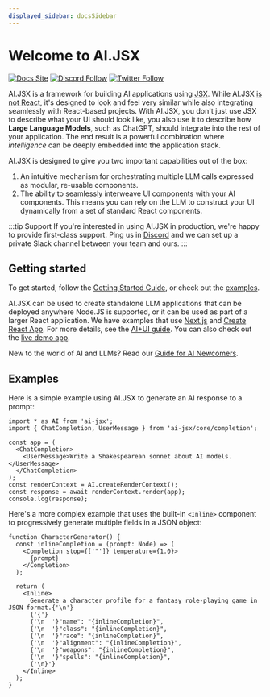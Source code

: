 ```yaml
---
displayed_sidebar: docsSidebar
---
```


# Welcome to AI.JSX

[![Docs Site](https://img.shields.io/badge/Docs%20Site-docs.ai--jsx.com-orange)](https://docs.ai-jsx.com)
[![Discord Follow](https://dcbadge.vercel.app/api/server/MsKAeKF8kU?style=flat)](https://discord.gg/MsKAeKF8kU)
[![Twitter Follow](https://img.shields.io/twitter/follow/fixieai?style=social)](https://twitter.com/fixieai)

AI.JSX is a framework for building AI applications using
[JSX](https://react.dev/learn/writing-markup-with-jsx). While AI.JSX [is not React](https://docs.ai-jsx.com/is-it-react), it's designed to look and feel very similar while also integrating seamlessly with React-based projects. With AI.JSX,
you don't just use JSX to describe what your UI should look like,
you also use it to describe how **Large Language Models**, such as
ChatGPT, should integrate into the rest of your application. The
end result is a powerful combination where _intelligence_ can be
deeply embedded into the application stack.

AI.JSX is designed to give you two important capabilities out of the box:

1. An intuitive mechanism for orchestrating multiple LLM calls
   expressed as modular, re-usable components.
1. The ability to seamlessly interweave UI components with your AI components. This
   means you can rely on the LLM to construct your UI dynamically from
   a set of standard React components.

:::tip Support
If you're interested in using AI.JSX in production, we're happy to provide first-class support. Ping us in [Discord](https://discord.gg/MsKAeKF8kU) and we can set up a private Slack channel between your team and ours.
:::

## Getting started

To get started, follow the [Getting Started Guide](./getting-started), or check out the
[examples](https://github.com/fixie-ai/ai-jsx/tree/main/packages/examples).

AI.JSX can be used to create standalone LLM applications that can
be deployed anywhere Node.JS is supported, or it can be used as
part of a larger React application. We have examples that use
[Next.js](https://github.com/fixie-ai/ai-jsx/tree/main/packages/nextjs-demo)
and [Create React
App](https://github.com/fixie-ai/ai-jsx/tree/main/packages/create-react-app-demo).
For more details, see the [AI+UI guide](./guides/ai-ui).
You can also check out the [live demo app](https://ai-jsx-nextjs-demo.vercel.app/basic-completion).

New to the world of AI and LLMs? Read our [Guide for AI
Newcomers](https://docs.ai-jsx.com/guides/brand-new).

## Examples

Here is a simple example using AI.JSX to generate an AI response to a prompt:

```tsx
import * as AI from 'ai-jsx';
import { ChatCompletion, UserMessage } from 'ai-jsx/core/completion';

const app = (
  <ChatCompletion>
    <UserMessage>Write a Shakespearean sonnet about AI models.</UserMessage>
  </ChatCompletion>
);
const renderContext = AI.createRenderContext();
const response = await renderContext.render(app);
console.log(response);
```

Here's a more complex example that uses the built-in `<Inline>` component to progressively
generate multiple fields in a JSON object:

```tsx
function CharacterGenerator() {
  const inlineCompletion = (prompt: Node) => (
    <Completion stop={['"']} temperature={1.0}>
      {prompt}
    </Completion>
  );

  return (
    <Inline>
      Generate a character profile for a fantasy role-playing game in JSON format.{'\n'}
      {'{'}
      {'\n  '}"name": "{inlineCompletion}",
      {'\n  '}"class": "{inlineCompletion}",
      {'\n  '}"race": "{inlineCompletion}",
      {'\n  '}"alignment": "{inlineCompletion}",
      {'\n  '}"weapons": "{inlineCompletion}",
      {'\n  '}"spells": "{inlineCompletion}",
      {'\n}'}
    </Inline>
  );
}
```


<AsciinemaWidget
  src="https://asciinema.org/a/kLwqpHVf2jsOU0vxEpl8f47zw.cast"
  rows={25}
  idleTimeLimit={3}
  preload={true}
  poster="npt:0:10"
/>
